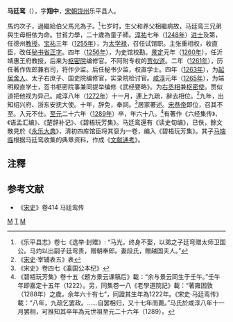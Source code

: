 '''马廷鸾'''（{{bd|1222年||1289年}}），字'''翔中'''，[[宋朝|宋朝]][[饶州|饶州]]乐平县人。

馬灼次子，過繼給伯父馬光為子。<ref>《乐平县志》卷七《选举·封赠》: “马光，终身不娶，以弟之子廷弯赠太师卫国公。马灼以出嗣子廷弯贵，赠朝奉郎。妻段氏，贈越国夫人。”</ref>七岁时，生父和养父相繼病故，马廷鸾三兄弟與生母相依为命。甘貧力學，二十歲為童子師。[[淳祐|淳祐]]七年（[[1248年|1248年]]）[[进士|进士]]及第，任德州[[教授|教授]]。[[宝祐|宝祐]]三年（[[1255年|1255年]]），为[[太学禄|太学禄]]，召任试馆职。主张重相权，收直臣，改任[[秘书省|秘书省]][[正字|正字]]。四年（[[1256年|1256年]]），为史馆校勘。[[景定|景定]]元年（[[1260年|1260年]]），任沂靖惠王府教授，后来为[[枢密院|枢密院]]编修官。不阿附专权的[[贾似道|贾似道]]。二年（[[1261年|1261年]]），历任著作佐郎兼右司，将作少监。后任秘书少监，权直学士。四年（[[1263年|1263年]]），为[[起居舍人|起居舍人]]、太子右庶子、国史院编修官，实录院检讨官。[[咸淳|咸淳]]元年（[[1265年|1265年]]），为端明殿直学士，签书枢密院事兼同提举编修《武经要略》。为[[右丞相|右丞相]]兼[[枢密使|枢密使]]。贾似道把他视为异己。咸淳八年（[[1272年|1272年]]）十一月，連上九疏，辭去相位。<ref>《[[宋史|宋史]]·宰辅表五》表</ref>九年，出知绍兴府、浙东安抚大使。十年，辞免，奉祠。<ref>《宋史》卷四七《瀛国公本纪》</ref>居家著述。[[宋恭帝|宋恭帝]]即位，召其不至。入元不仕。[[至元_(忽必烈)|至元]]二十六年（[[1289年|1289年]]）卒，年六十八。<ref>《碧梧玩芳集》卷十五《题方景云课稿后》載：“余与景云同生于壬午。”壬午年即嘉定十五年（1222）。另，同集卷一八《老學道院記》載：“著雍困敦（1288年）之歲，余年六十有七”，同證其生年為1222年。《宋史·马廷鸾传》載：“八年，九疏乞罢政。……自罢相归，又十七年而薨。”马氏於咸淳八年十一月罢相，可推知其卒年為元世祖至元二十六年（1289）。</ref>有著作《六经集传》、《语孟汇编》、《楚辞补记》、《碧梧玩芳集》。马廷鸾還有《读史旬编》，已佚，餘文散見於《[[永乐大典|永乐大典]]》，清初四库馆臣将其裒为一卷，编入《碧梧玩芳集》。其子[[马端临|马端临]]根据马廷鸾收集的典章资料，作成《[[文献通考|文献通考]]》。

==注釋==
{{reflist}}

==参考文献==
*《[[宋史|宋史]]》卷414 马廷鸾传

{{start box}}
{{s-before|[[叶梦鼎|叶梦鼎]]}}
{{s-title|[[南宋|南宋]][[右丞相|右丞相]]|1269年—1272年}}
{{s-after|[[章鑑_(右丞相)|章鑑]]}}
{{end box}}

[[Category:乐平人|M]]
[[Category:马姓|T]]
[[Category:宋朝宰相|M]]